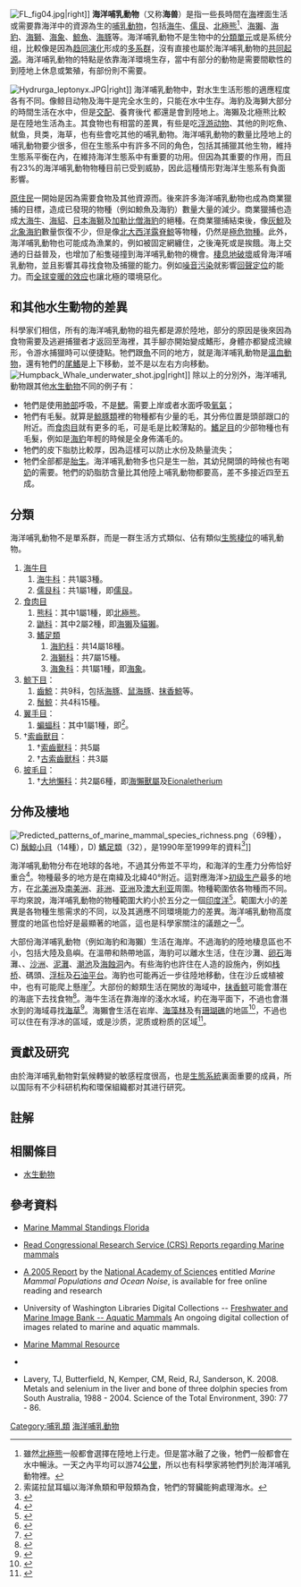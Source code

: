 [[File:FL_fig04.jpg|thumb]]|right]]
'''海洋哺乳動物'''（又称'''海兽'''）是指一些長時間在[[海|海]]裡面生活或需要靠海洋中的資源為生的[[哺乳動物|哺乳動物]]，包括[[海牛|海牛]]、[[儒艮|儒艮]]、[[北極熊|北極熊]]<ref group="註解">雖然[[北極熊|北極熊]]一般都會選擇在陸地上行走。但是當冰融了之後，牠們一般都會在水中暢泳。一天之內平均可以游74[[公里|公里]]，所以也有科學家將牠們列於海洋哺乳動物裡。</ref>、[[海獺|海獺]]、[[海豹|海豹]]、[[海獅|海獅]]、[[海象|海象]]、[[鯨魚|鯨魚]]、[[海豚|海豚]]等。海洋哺乳動物不是生物中的[[分類單元|分類單元]]或是系统分组，比較像是因為[[趋同演化|趋同演化]]形成的[[多系群|多系群]]，沒有直接也屬於海洋哺乳動物的[[共同起源|共同起源]]。海洋哺乳動物的特點是依靠海洋環境生存，當中有部分的動物是需要間歇性的到陸地上休息或繁殖，有部份則不需要。

[[File:Hydrurga_leptonyx.JPG|thumb]]|right]]
海洋哺乳動物中，對水生生活形態的適應程度各有不同。像鲸目动物及海牛是完全水生的，只能在水中生存。海豹及海獅大部分的時間生活在水中，但是[[交配|交配]]、養育後代<!--及褪皮-->都還是會到陸地上。海獺及北極熊比較是在陸地生活為主。其食物也有相當的差異，有些是吃[[浮游动物|浮游动物]]、其他的則吃魚、鱿鱼，貝类，海草，也有些會吃其他的哺乳動物。海洋哺乳動物的數量比陸地上的哺乳動物要少很多，但在生態系中有許多不同的角色，包括其捕獵其他生物，維持生態系平衡在內，在維持海洋生態系中有重要的功用。但因為其重要的作用，而且有23%的海洋哺乳動物物種目前已受到威胁，因此這種情形對海洋生態系有負面影響。

[[原住民|原住民]]一開始是因為需要食物及其他資源而{{le|原住民獵鯨|aboriginal whaling|獵鯨}}。後來許多海洋哺乳動物也成為商業獵捕的目標，造成已發現的物種（例如鯨魚及海豹）數量大量的減少。商業獵捕也造成[[大海牛|大海牛]]、[[海貂|海貂]]、[[日本海獅|日本海獅]]及[[加勒比僧海豹|加勒比僧海豹]]的絕種。在商業獵捕結束後，像[[灰鯨|灰鯨]]及[[北象海豹|北象海豹]]數量恢復不少，但是像[[北大西洋露脊鯨|北大西洋露脊鯨]]等物種，仍然是[[極危物種|極危物種]]。此外，海洋哺乳動物也可能成為漁業的{{le|副漁獲物|bycatch}}，例如被固定網纏住，之後淹死或是挨餓。海上交通的日益普及，也增加了船隻碰撞到海洋哺乳動物的機會。[[棲息地破壞|棲息地破壞]]威脅海洋哺乳動物，並且影響其尋找食物及捕獵的能力。例如[[噪音污染|噪音污染]]就影響[[回聲定位|回聲定位]]的能力。而[[全球变暖的效应|全球变暖的效应]]也讓北極的環境惡化。

==和其他水生動物的差異==
科學家们相信，所有的海洋哺乳動物的祖先都是源於陸地，部分的原因是後來因為食物需要及逃避捕獵者才返回至海裡，其手腳亦開始變成鰭形，身體亦都變成流線形，令游水捕獵時可以便捷點。牠們跟[[魚|魚]]不同的地方，就是海洋哺乳動物是[[溫血動物|溫血動物]]，還有牠們的[[尾鰭|尾鰭]]是上下移動，並不是以左右方向移動。
[[File:Humpback_Whale_underwater_shot.jpg|thumb]]|right]]
除以上的分別外，海洋哺乳動物跟其他[[水生動物|水生動物]]不同的例子有：
* 牠們是使用[[肺部|肺部]]呼吸，不是[[鰓|鰓]]。需要上岸或者水面呼吸[[氧氣|氧氣]]；
* 牠們有毛髮。就算是[[鯨豚類|鯨豚類]]裡的物種都有少量的毛，其分佈位置是頭部跟口的附近。而[[食肉目|食肉目]]就有更多的毛，可是毛是比較薄點的。[[鰭足目|鰭足目]]的少部物種也有毛髮，例如是[[海豹|海豹]]年輕的時候是全身佈滿毛的。
* 牠們的皮下脂肪比較厚，因為這樣可以防止水份及熱量流失；
* 牠們全部都是[[胎生|胎生]]。海洋哺乳動物多也只是生一胎，其幼兒開頭的時候也有喝[[乳|奶]]的需要。牠們的奶脂肪含量比其他陸上哺乳動物都要高，差不多接近四至五成。

== 分類 ==
海洋哺乳動物不是單系群，而是一群生活方式類似、佔有類似[[生態棲位|生態棲位]]的哺乳動物。

# [[海牛目|海牛目]]
## [[海牛科|海牛科]]：共1屬3種。
## [[儒艮科|儒艮科]]：共1屬1種，即[[儒艮|儒艮]]。
# [[食肉目|食肉目]]
## [[熊科|熊科]]：其中1屬1種，即[[北極熊|北極熊]]。
## [[鼬科|鼬科]]：其中2屬2種，即[[海獺|海獺]]及[[貓獺|貓獺]]。
## [[鰭足類|鰭足類]]
### [[海豹科|海豹科]]：共14屬18種。
### [[海獅科|海獅科]]：共7屬15種。
### [[海象科|海象科]]：共1屬1種，即[[海象|海象]]。
# [[鯨下目|鯨下目]]：
## [[齒鯨|齒鯨]]：共9科，包括[[海豚|海豚]]、[[鼠海豚|鼠海豚]]、[[抹香鯨|抹香鯨]]等。
## [[鬚鯨|鬚鯨]]：共4科15種。
# [[翼手目|翼手目]]：
## [[蝙蝠科|蝙蝠科]]：其中1屬1種，即{{link-en|索諾拉鼠耳蝠|Myotis vivesi}}<ref group="註解">索諾拉鼠耳蝠以海洋魚類和甲殼類為食，牠們的腎臟能夠處理海水。</ref>。
# †[[索齒獸目|索齒獸目]]：
## †[[索齒獸科|索齒獸科]]：共5屬
## †[[古索齒獸科|古索齒獸科]]：共3屬
# [[披毛目|披毛目]]：
## †[[大地懶科|大地懶科]]：共2屬6種，即[[海懶獸屬|海懶獸屬]]及[[Eionaletherium|Eionaletherium]]

==分佈及棲地==
[[File:Predicted_patterns_of_marine_mammal_species_richness.png|thumb]]（ 69種），C) [[鬚鯨小目|鬚鯨小目]]（14種），D) [[鰭足類|鰭足類]]（32），是1990年至1999年的資料<ref>{{cite journal|last=Kaschner|first=K.|last2=Tittensor|first2=D. P.|last3=Ready|first3=J.|last4=Gerrodette|first4=T.|last5=Worm|first5=B.|year=2011|title=Current and future patterns of global marine mammal biodiversity|journal=PLoS ONE|volume=6|issue=5|page=e19653|doi=10.1371/journal.pone.0019653|bibcode=2011PLoSO...619653K|pmid=21625431|pmc=3100303}}</ref>]]

海洋哺乳動物分布在地球的各地，不過其分佈並不平均，和海洋的生產力分佈恰好重合<ref name="berta">{{cite book|last1=Berta|first1=A|last2=Sumich|first2=J. L.|year= 1999|title=Marine Mammals: Evolutionary Biology|url=https://archive.org/details/marinemammalsevo0000bert|chapter=Exploitation and conservation|location=San Diego|publisher=Academic Press|isbn=978-0-12-093225-2|oclc=42467530}}</ref>。物種最多的地方是在南緯及北緯40°附近。這對應海洋>[[初级生产|初级生产]]最多的地方，在[[北美洲|北美洲]]及[[南美洲|南美洲]]、[[非洲|非洲]]、[[亚洲|亚洲]]及[[澳大利亚|澳大利亚]]周圍。物種範圍依各物種而不同。平均來說，海洋哺乳動物的物種範圍大約小於五分之一個[[印度洋|印度洋]]<ref name="ship">{{Cite journal| doi = 10.1126/science.1165115| pmid = 18845749| url = http://www.felidae.org/KNOWELLPUBL/Schipper%20et%20al.%202008.pdf| title = The Status of the World's Land and Marine Mammals: Diversity, Threat, and Knowledge| journal = Science| volume = 322| issue = 5899| pages = 225–30| year = 2008| last1 = Schipper| first1 = J.| last2 = Chanson| first2 = J. S.| last3 = Chiozza| first3 = F.| last4 = Cox| first4 = N. A.| last5 = Hoffmann| first5 = M.| last6 = Katariya| first6 = V.| last7 = Lamoreux| first7 = J.| last8 = Rodrigues| first8 = A. S. L.| last9 = Stuart| first9 = S. N.| last10 = Temple| first10 = H. J.| last11 = Baillie| first11 = J.| last12 = Boitani| first12 = L.| last13 = Lacher| first13 = T. E.| last14 = Mittermeier| first14 = R. A.| last15 = Smith| first15 = A. T.| last16 = Absolon| first16 = D.| last17 = Aguiar| first17 = J. M.| last18 = Amori| first18 = G.| last19 = Bakkour| first19 = N.| last20 = Baldi| first20 = R.| last21 = Berridge| first21 = R. J.| last22 = Bielby| first22 = J.| last23 = Black| first23 = P. A.| last24 = Blanc| first24 = J. J.| last25 = Brooks| first25 = T. M.| last26 = Burton| first26 = J. A.| last27 = Butynski| first27 = T. M.| last28 = Catullo| first28 = G.| last29 = Chapman| first29 = R.| last30 = Cokeliss| first30 = Z.| display-authors = 29| bibcode = 2008Sci...322..225S| hdl = 1893/783| access-date = 2019-05-29| archive-date = 2019-09-11| archive-url = https://web.archive.org/web/20190911223329/http://www.felidae.org/KNOWELLPUBL/Schipper%20et%20al.%202008.pdf| dead-url = no}}{{open access}}</ref>。範圍大小的差異是各物種生態需求的不同，以及其適應不同環境能力的差異。海洋哺乳動物高度豐度的地區也恰好是{{link-en|人類對環境影響|human impact on the environment}}最顯著的地區，這也是科學家關注的議題之一<ref name="kasc">{{Cite journal | doi = 10.1371/journal.pone.0019653| pmid = 21625431| title = Current and Future Patterns of Global Marine Mammal Biodiversity| journal = PLoS ONE| volume = 6| issue = 5| pages = e19653| year = 2011| last1 = Kaschner | first1 = K. | last2 = Tittensor | first2 = D. P. | last3 = Ready | first3 = J. | last4 = Gerrodette | first4 = T. | last5 = Worm | first5 = B. | bibcode = 2011PLoSO...619653K | pmc=3100303}}</ref>。

大部份海洋哺乳動物（例如海豹和海獺）生活在海岸。不過海豹的陸地棲息區也不小，包括大陸及島嶼。在溫帶和熱帶地區，海豹可以離水生活，住在沙灘、[[卵石|卵石]]海灘、{{link-en|岩岸|rocky shore}}、[[沙洲|沙洲]]、[[泥灘|泥灘]]、[[潮池|潮池]]及[[海蝕洞|海蝕洞]]內。有些海豹也許住在人造的設施內，例如[[栈桥|栈桥]]、碼頭、[[浮标_(航路标识)|浮标]]及[[石油平台|石油平台]]。海豹也可能再近一步往陸地移動，住在沙丘或植被中，也有可能爬上懸崖<ref name=thepinnipeds>{{cite book|author=Riedman, M.|year=1990|title=The Pinnipeds: Seals, Sea Lions, and Walruses|url=https://archive.org/details/pinnipedssealsse0000ried_s7p5|publisher=University of California Press|location=Los Angeles|isbn=978-0-520-06497-3|oclc=19511610}}</ref>{{rp|96}}。大部份的鯨類生活在開放的海域中，[[抹香鲸|抹香鲸]]可能會潛在{{convert|-1000|to|-2500|ft|m}}的海底下去找食物<ref>{{cite book|ref=Whitehead|title=Sperm Whales: Social Evolution in the Ocean|url=https://archive.org/details/spermwhalessocia0000whit|author=Whitehead, H.|year=2003|page=[https://archive.org/details/spermwhalessocia0000whit/page/79 79]|isbn=978-0-226-89518-5|oclc=51242162|publisher=University of Chicago Press|location=Chicago}}</ref>。海牛生活在靠海岸的淺水水域，約在海平面下{{convert|30|ft|m}}，不過也會潛水到{{convert|-120|ft|m}}的海域尋找[[海草|海草]]<ref>{{cite book|last1=Marsh|first1=H.|last2=Eros|first2=Carole|last3=Hugues|first3=Joanna|last4=Penrose|first4=Helen|year=2002|url=https://portals.iucn.org/library/sites/library/files/documents/2002-001.pdf|title=Dugong: status reports and action plans for countries and territories|publisher=International Union for Conservation of Nature|isbn=978-92-807-2130-0|oclc=51040880|access-date=2019-06-03|archive-date=2016-10-07|archive-url=https://web.archive.org/web/20161007121143/https://portals.iucn.org/library/sites/library/files/documents/2002-001.pdf|dead-url=no}}</ref>。海獺會生活在岩岸、[[海藻林|海藻林]]及有[[珊瑚礁|珊瑚礁]]的地區<ref>{{cite book|last1=Silverstein|first1=Alvin|last2=Silverstein|first2=Virginia|last3=Silverstein|first3=Robert|year=1995|title=The Sea Otter|url=https://archive.org/details/seaotter0000silv|location=Brookfield, Connecticut|publisher=The Millbrook Press, Inc.|isbn=978-1-56294-418-6|oclc= 30436543|page=[https://archive.org/details/seaotter0000silv/page/19 19]}}</ref>，不過也可以住在有浮冰的區域，或是沙质，泥质或粉质的区域<ref>{{cite book|last1=Kenyon|first1=Karl W.|year=1975|title=The Sea Otter in the Eastern Pacific Ocean|location= New York|publisher=Dover Publications|isbn=978-0-486-21346-0|oclc=1504461}}</ref>。

== 貢獻及研究 ==
由於海洋哺乳動物對氣候轉變的敏感程度很高，也是[[生態系統|生態系統]]裏面重要的成員，所以国际有不少科研机构和環保組織都对其进行研究。

== 註解 ==
<references group="註解"/>
== 相關條目==
*[[水生動物|水生動物]]

== 參考資料 ==
{{Reflist}}
* {{english}}[http://www.marinemammalconservancy.org Marine Mammal Standings Florida] {{Wayback|url=http://www.marinemammalconservancy.org/ |date=20180414165552 }}
* {{english}}[https://web.archive.org/web/20090226140347/http://digital.library.unt.edu/govdocs/crs/search.tkl?q=marine+mammal&search_crit=title&search=Search&date1=Anytime&date2=Anytime&type=form Read Congressional Research Service (CRS) Reports regarding Marine mammals]
* {{english}}[http://www.nap.edu/books/0309094496/html A 2005 Report] {{Wayback|url=http://www.nap.edu/books/0309094496/html |date=20080704220119 }} by the [[United_States_National_Academy_of_Sciences|National Academy of Sciences]] entitled ''Marine Mammal Populations and Ocean Noise'', is available for free online reading and research
* {{english}}University of Washington Libraries Digital Collections --  [http://content.lib.washington.edu/cgi-bin/queryresults.exe?CISOOP=adv&CISORESTMP=%2Fsite-templates%2Fsearch_results-sub.html&CISOVIEWTMP=%2Fsite-templates%2Fitem_viewer.html&CISOMODE=thumb&CISOGRID=thumbnail%2CA%2C1%3Btitle%2CA%2C1%3Bsubjec%2CA%2C0%3Bdescri%2C200%2C0%3B0%2CA%2C0%3B10&CISOBIB=title%2CA%2C1%2CN%3Bsubjec%2CA%2C0%2CN%3Bdescri%2CK%2C0%2CN%3B0%2CA%2C0%2CN%3B0%2CA%2C0%2CN%3B10&CISOTHUMB=3%2C5&CISOTITLE=10&CISOPARM=%2Ffishimages%3Asubjec%3Amammals&x=29&y=4 Freshwater and Marine Image Bank -- Aquatic Mammals]{{dead link|date=2018年1月 |bot=InternetArchiveBot |fix-attempted=yes }} An ongoing digital collection of images related to marine and aquatic mammals.
* {{english}}[https://web.archive.org/web/20181215174221/http://aquaticmammals.org/ Marine Mammal Resource]
* {{cite book | language = en | author = Hoelzel, A. R. (Ed.) | coauthors =  | title = Marine mammal biology: an evolutionary approach. | url =  | date = 2002 | location = Oxford | publisher = Blackwell Publishing | id =  | isbn= 0632 05232 5 | pages =  }}
* {{english}}Lavery, TJ, Butterfield, N, Kemper, CM, Reid, RJ, Sanderson, K. 2008.  Metals and selenium in the liver and bone of three dolphin species from South Australia, 1988 - 2004.  Science of the Total Environment, 390: 77 - 86.
{{ReflistF}}

{{Authority control}}

[[Category:哺乳類|Category:哺乳類]]
[[Category:海洋哺乳動物|]]